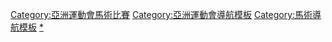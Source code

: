 {{Navbox
|name = 亞洲運動會馬術比賽
|title = [[亞洲運動會馬術比賽]]
| state = {{{state|autocollapse}}}
| listclass = hlist
| imageleft = [[Image:Equestrian Vaulting pictogram.svg|50px]]
|liststyle = padding-right:50px
| list1 = 
* [[1982年亞洲運動會馬術比賽|1982]]
* [[1986年亞洲運動會馬術比賽|1986]]
* <font color="#A0A0A0">1990</font>
* [[1994年亞洲運動會馬術比賽|1994]]
* [[1998年亞洲運動會馬術比賽|1998]]
* [[2002年亞洲運動會馬術比賽|2002]]
* [[2006年亞洲運動會馬術比賽|2006]]
* [[2010年亞洲運動會馬術比賽|2010]]
* [[2014年亞洲運動會馬術比賽|2014]]
* [[2018年亞洲運動會馬術比賽|2018]]
}}<includeonly>[[Category:亞洲運動會馬術比賽]]</includeonly><noinclude>
{{collapsible option}}
[[Category:亞洲運動會導航模板]]
[[Category:馬術導航模板]]
[[Category:亞洲運動會馬術比賽|*]]
</noinclude>